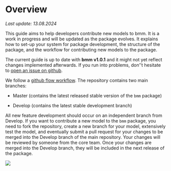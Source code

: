 # Overview {.unnumbered}

*Last update: 13.08.2024*

This guide aims to help developers contribute new models to bmm. It is a work in progress and will be updated as the package evolves. It explains how to set-up your system for package development, the structure of the package, and the workflow for contributing new models to the package.

The current guide is up to date with **bmm v1.0.1** and it might not yet reflect changes implemented afterwards. If you run into problems, don''t hesitate to [open an issue on github](https://github.com/venpopov/bmm/issues).

We follow a [github flow workflow](https://jeffkreeftmeijer.com/git-flow/). The repository contains two main branches:

-   Master (contains the latest released stable version of the `bmm` package)

-   Develop (contains the latest stable development branch)

All new feature development should occur on an independent branch from Develop. If you want to contribute a new model to the `bmm` package, you need to fork the repository, create a new branch for your model, extensively test the model, and eventually submit a pull request for your changes to be merged into the Develop branch of the main repository. Your changes will be reviewed by someone from the core team. Once your changes are merged into the Develop branch, they will be included in the next release of the package.

![](images/clipboard-674159866.png)
